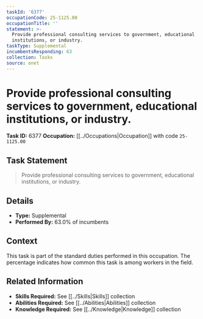 ```yaml
---
taskId: '6377'
occupationCode: 25-1125.00
occupationTitle: ''
statement: >-
  Provide professional consulting services to government, educational
  institutions, or industry.
taskType: Supplemental
incumbentsResponding: 63
collection: Tasks
source: onet
---
```

# Provide professional consulting services to government, educational institutions, or industry.

**Task ID:** 6377
**Occupation:** [[../Occupations|Occupation]] with code `25-1125.00`

## Task Statement

> Provide professional consulting services to government, educational institutions, or industry.

## Details

- **Type:** Supplemental
- **Performed By:** 63.0% of incumbents

## Context

This task is part of the standard duties performed in this occupation. The percentage indicates how common this task is among workers in the field.

## Related Information

- **Skills Required:** See [[../Skills|Skills]] collection
- **Abilities Required:** See [[../Abilities|Abilities]] collection
- **Knowledge Required:** See [[../Knowledge|Knowledge]] collection
